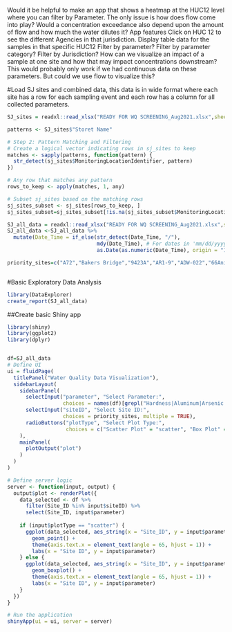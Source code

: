 Would it be helpful to make an app that shows a heatmap at the HUC12 level where you can filter by Parameter. The only issue is how does flow come into play? Would a concentration exceedance also depend upon the amount of flow and how much the water dilutes it? 
App features
Click on HUC 12 to see the different Agencies in that jurisdiction. 
Display table data for the samples in that specific HUC12
Filter by parameter?
Filter by parameter category?
Filter by Jurisdiction?
How can we visualize an impact of a sample at one site and how that may impact concentrations downstream? This would probably only work if we had continuous data on these parameters. But could we use flow to visualize this? 

#Load SJ sites and combined data, this data is in wide format where each site has a row for each sampling event and each row has a column for all collected parameters.
```r
SJ_sites = readxl::read_xlsx("READY FOR WQ SCREENING_Aug2021.xlsx",sheet="Site INFO",skip=1) 

patterns <- SJ_sites$"Storet Name"

# Step 2: Pattern Matching and Filtering
# Create a logical vector indicating rows in sj_sites to keep
matches <- sapply(patterns, function(pattern) {
  str_detect(sj_sites$MonitoringLocationIdentifier, pattern)
})

# Any row that matches any pattern
rows_to_keep <- apply(matches, 1, any)

# Subset sj_sites based on the matching rows
sj_sites_subset <- sj_sites[rows_to_keep, ]
sj_sites_subset=sj_sites_subset[!is.na(sj_sites_subset$MonitoringLocationIdentifier),]

SJ_all_data = readxl::read_xlsx("READY FOR WQ SCREENING_Aug2021.xlsx",sheet="All Dates") 
SJ_all_data <-SJ_all_data %>%
  mutate(Date_Time = if_else(str_detect(Date_Time, "/"),
                             mdy(Date_Time), # For dates in 'mm/dd/yyyy' format
                             as.Date(as.numeric(Date_Time), origin = "1899-12-30"))) 

priority_sites=c("A72","Bakers Bridge","9423A","AR1-9","ADW-022","66Animas028.1","WIIN-13","64SanJua101.6","67SanJua088.1","SJSR","SJ4C","02SANJUAN08","29SANJUANR05")



```
#Basic Exploratory Data Analysis
```r


library(DataExplorer)
create_report(SJ_all_data)

```

##Create basic Shiny app
```r
library(shiny)
library(ggplot2)
library(dplyr)


df=SJ_all_data
# Define UI
ui = fluidPage(
  titlePanel("Water Quality Data Visualization"),
  sidebarLayout(
    sidebarPanel(
      selectInput("parameter", "Select Parameter:", 
                  choices = names(df)[grepl("Hardness|Aluminum|Arsenic|Barium|Beryllium|Boron|Cadmium|Calcium|Chromium|Cobalt|Copper|Iron|Lead|Magnesium|Manganese|Mercury|Molybdenum|Nickel|Potassium|Selenium|Silver|Sodium|Thallium|Vanadium|Zinc|Strontium|Uranium", names(df))]),
      selectInput("siteID", "Select Site ID:", 
                  choices = priority_sites, multiple = TRUE),
      radioButtons("plotType", "Select Plot Type:", 
                   choices = c("Scatter Plot" = "scatter", "Box Plot" = "box"))
    ),
    mainPanel(
      plotOutput("plot")
    )
  )
)

# Define server logic
server <- function(input, output) {
  output$plot <- renderPlot({
    data_selected <- df %>% 
      filter(Site_ID %in% input$siteID) %>%
      select(Site_ID, input$parameter)
    
    if (input$plotType == "scatter") {
      ggplot(data_selected, aes_string(x = "Site_ID", y = input$parameter)) +
        geom_point() +
        theme(axis.text.x = element_text(angle = 65, hjust = 1)) +
        labs(x = "Site ID", y = input$parameter)
    } else {
      ggplot(data_selected, aes_string(x = "Site_ID", y = input$parameter, fill = "Site_ID")) +
        geom_boxplot() +
        theme(axis.text.x = element_text(angle = 65, hjust = 1)) +
        labs(x = "Site ID", y = input$parameter)
    }
  })
}

# Run the application
shinyApp(ui = ui, server = server)

```